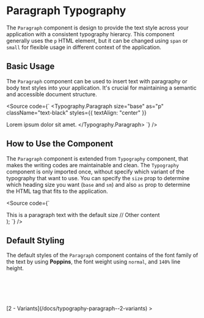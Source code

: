 

<Meta of={ParagraphStories} />

# Paragraph Typography

The `Paragraph` component is design to provide the text style across your application with a consistent typography hierarcy. This component generally uses the `p` HTML element, but it can be changed using `span` or `small` for flexible usage in different context of the application.

<Canvas />
<Controls />

## Basic Usage

The `Paragraph` component can be used to insert text with paragraphy or body text styles into your application. It's crucial for maintaining a semantic and accessible document structure.

<Source
  code={`
<Typography.Paragraph
  size="base"
  as="p"
  className="text-black"
  styles={{ textAlign: "center" }}
>
  Lorem ipsum dolor sit amet.
</Typography.Paragraph>
`}
/>

## How to Use the Component

The `Paragraph` component is extended from `Typography` component, that makes the writing codes are maintainable and clean. The `Typography` component is only imported once, without specify which variant of the typography that want to use. You can specify the `size` prop to determine which heading size you want (`base` and `sm`) and also `as` prop to determine the HTML tag that fits to the application.

<Source code={`

  <div>
    <Typography.Paragraph level="base" as="p">
      This is a paragraph text with the default size
    </Typography.Paragraph>
    // Other content
  </div>
);
`} />

## Default Styling

The default styles of the `Paragraph` component contains of the font family of the text by using **Poppins**, the font weight using `normal`, and `140%` line height.

```css
font-family: "Poppins", sans-serif;
font-weight: 400;
font-size: 1rem; // 16px as default size
line-height: 140%;
```

<div style={{ textAlign: "right" }}>
  [2 - Variants](/docs/typography-paragraph--2-variants) >
</div>
